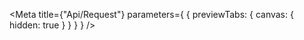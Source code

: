 
<Meta
  title={"Api/Request"}
  parameters={
    {
      previewTabs: {
        canvas: {
          hidden: true
        }
      }
    }
  }
/>

<D2RequestApiPageIndex />
